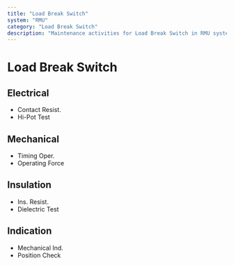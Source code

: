 ```yaml
---
title: "Load Break Switch"
system: "RMU"
category: "Load Break Switch"
description: "Maintenance activities for Load Break Switch in RMU system"
---
```


# Load Break Switch


## Electrical

- Contact Resist.
- Hi-Pot Test


## Mechanical

- Timing Oper.
- Operating Force


## Insulation

- Ins. Resist.
- Dielectric Test


## Indication

- Mechanical Ind.
- Position Check


